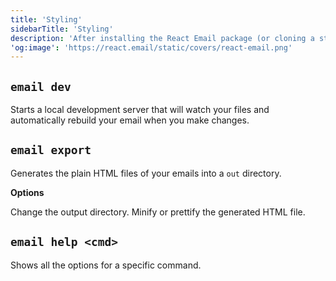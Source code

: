 ```yaml
---
title: 'Styling'
sidebarTitle: 'Styling'
description: 'After installing the React Email package (or cloning a starter), you can start using the command line interface (CLI).'
'og:image': 'https://react.email/static/covers/react-email.png'
---
```


## `email dev`

Starts a local development server that will watch your files and automatically rebuild your email when you make changes.

## `email export`

Generates the plain HTML files of your emails into a `out` directory.

**Options**

<ResponseField name="--outDir" type="string" default="out">
  Change the output directory.
</ResponseField>
<ResponseField name="--pretty" type="boolean" default="false">
  Minify or prettify the generated HTML file.
</ResponseField>

## `email help <cmd>`

Shows all the options for a specific command.
